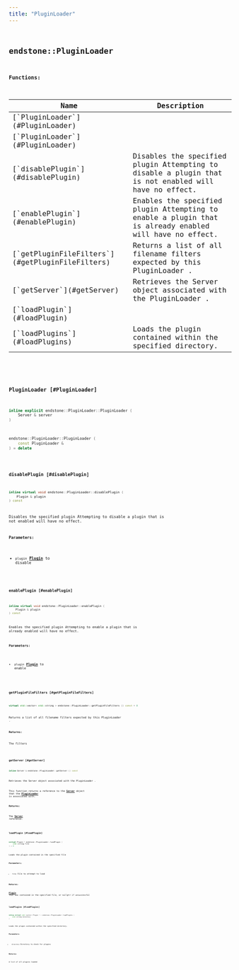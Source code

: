 ```yaml
---
title: "PluginLoader"
---
```


## <code className="doc-symbol doc-symbol-class"/> endstone::PluginLoader

















**Functions:**

<table>
<thead>
   <tr>
      <th>Name</th>
      <th>Description</th>
   </tr>
</thead>
<tbody>
<tr key="classendstone_1_1_plugin_loader_1a939f5cd14c8dbac76c77f1acea8eb926">
    <td>[`PluginLoader`](#PluginLoader)</td>
    <td></td>
</tr>
<tr key="classendstone_1_1_plugin_loader_1a599ce19d8a2e1d5870942218f380b506">
    <td>[`PluginLoader`](#PluginLoader)</td>
    <td></td>
</tr>
<tr key="classendstone_1_1_plugin_loader_1ae3223c941eb3c61add708b064811310a">
    <td>[`disablePlugin`](#disablePlugin)</td>
    <td>Disables the specified plugin Attempting to disable a plugin that is not enabled will have no effect.</td>
</tr>
<tr key="classendstone_1_1_plugin_loader_1aa14e843ba2f369aae119f8284fd4ce77">
    <td>[`enablePlugin`](#enablePlugin)</td>
    <td>Enables the specified plugin Attempting to enable a plugin that is already enabled will have no effect.</td>
</tr>
<tr key="classendstone_1_1_plugin_loader_1ae0c1d16853a74eef8f285436494adc78">
    <td>[`getPluginFileFilters`](#getPluginFileFilters)</td>
    <td>Returns a list of all filename filters expected by this PluginLoader .</td>
</tr>
<tr key="classendstone_1_1_plugin_loader_1ac6cee4e3db53a6dfe6a453e854f325e7">
    <td>[`getServer`](#getServer)</td>
    <td>Retrieves the Server object associated with the PluginLoader .</td>
</tr>
<tr key="classendstone_1_1_plugin_loader_1a61ca476663966bfe408dcc52b6188782">
    <td>[`loadPlugin`](#loadPlugin)</td>
    <td></td>
</tr>
<tr key="classendstone_1_1_plugin_loader_1a1e0bb1627f8164603a94bada09dfe71f">
    <td>[`loadPlugins`](#loadPlugins)</td>
    <td>Loads the plugin contained within the specified directory.</td>
</tr>
</tbody>
</table>

### <code className="doc-symbol doc-symbol-function"/> PluginLoader [#PluginLoader]



```cpp
inline explicit endstone::PluginLoader::PluginLoader (
    Server & server
) 
```

```cpp
endstone::PluginLoader::PluginLoader (
    const PluginLoader &
) = delete
```
### <code className="doc-symbol doc-symbol-function"/> disablePlugin [#disablePlugin]

```cpp
inline virtual void endstone::PluginLoader::disablePlugin (
    Plugin & plugin
) const
```

Disables the specified plugin Attempting to disable a plugin that is not enabled will have no effect.





**Parameters:**


* `plugin` [**Plugin**](classendstone_1_1_plugin.md) to disable 




        
### <code className="doc-symbol doc-symbol-function"/> enablePlugin [#enablePlugin]

```cpp
inline virtual void endstone::PluginLoader::enablePlugin (
    Plugin & plugin
) const
```

Enables the specified plugin Attempting to enable a plugin that is already enabled will have no effect.





**Parameters:**


* `plugin` [**Plugin**](classendstone_1_1_plugin.md) to enable 




        
### <code className="doc-symbol doc-symbol-function"/> getPluginFileFilters [#getPluginFileFilters]

```cpp
virtual std::vector< std::string > endstone::PluginLoader::getPluginFileFilters () const = 0
```

Returns a list of all filename filters expected by this PluginLoader .





**Returns:**

The filters 





        
### <code className="doc-symbol doc-symbol-function"/> getServer [#getServer]

```cpp
inline Server & endstone::PluginLoader::getServer () const
```

Retrieves the Server object associated with the PluginLoader .



This function returns a reference to the [**Server**](classendstone_1_1_server.md) object that the [**PluginLoader**](classendstone_1_1_plugin_loader.md) is associated with.




**Returns:**

The [**Server**](classendstone_1_1_server.md) reference. 





        
### <code className="doc-symbol doc-symbol-function"/> loadPlugin [#loadPlugin]

```cpp
virtual Plugin * endstone::PluginLoader::loadPlugin (
    std::string file
) = 0
```


Loads the plugin contained in the specified file




**Parameters:**


* `file` File to attempt to load 



**Returns:**

[**Plugin**](classendstone_1_1_plugin.md) that was contained in the specified file, or nullptr if unsuccessful 





        
### <code className="doc-symbol doc-symbol-function"/> loadPlugins [#loadPlugins]

```cpp
inline virtual std::vector< Plugin * > endstone::PluginLoader::loadPlugins (
    std::string directory
) 
```

Loads the plugin contained within the specified directory.





**Parameters:**


* `directory` Directory to check for plugins 



**Returns:**

A list of all plugins loaded 





        